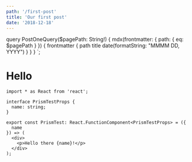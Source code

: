 ```yaml
---
path: '/first-post'
title: 'Our first post'
date: '2018-12-18'
---
```


<!-- change the Prismjs theme in 'gatsby-browser.js' -->


  query PostOneQuery($pagePath: String!) {
    mdx(frontmatter: { path: { eq: $pagePath } }) {
      frontmatter {
        path
        title
        date(formatString: "MMMM DD, YYYY")
      }
    }
  }
`;

# Hello

<Hello />

```tsx
import * as React from 'react';

interface PrismTestProps {
  name: string;
}

export const PrismTest: React.FunctionComponent<PrismTestProps> = ({
  name
}) => (
  <div>
    <p>Hello there {name}!</p>
  </div>
);
```
